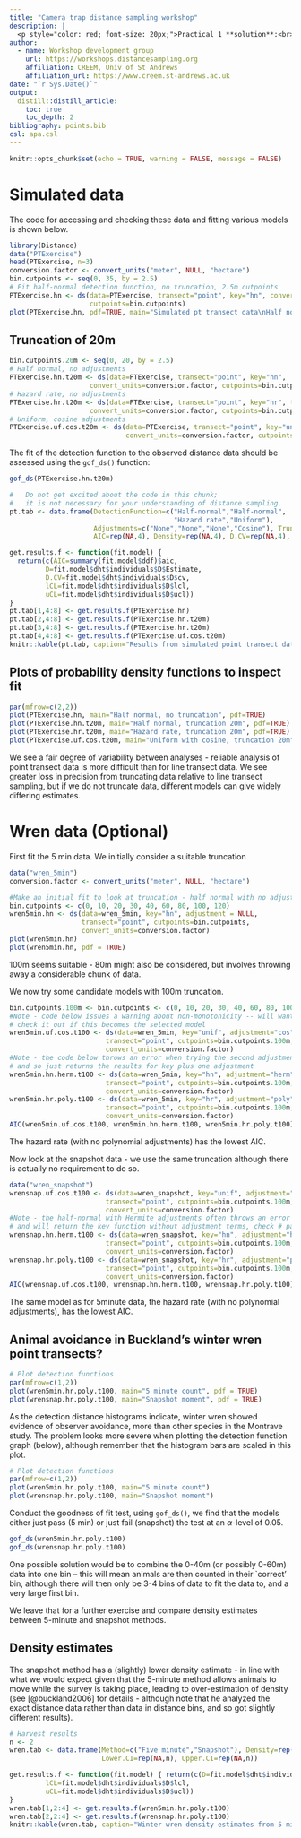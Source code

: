 ```yaml
---
title: "Camera trap distance sampling workshop"
description: |
  <p style="color: red; font-size: 20px;">Practical 1 **solution**:<br> analysis of point transect songbird data</p>
author:
  - name: Workshop development group 
    url: https://workshops.distancesampling.org
    affiliation: CREEM, Univ of St Andrews
    affiliation_url: https://www.creem.st-andrews.ac.uk
date: "`r Sys.Date()`"
output: 
  distill::distill_article:
    toc: true
    toc_depth: 2
bibliography: points.bib
csl: apa.csl
---
```


```r
knitr::opts_chunk$set(echo = TRUE, warning = FALSE, message = FALSE)
```

# Simulated data

The code for accessing and checking these data and fitting various models is shown below.

```r
library(Distance)
data("PTExercise")
head(PTExercise, n=3)
conversion.factor <- convert_units("meter", NULL, "hectare")
bin.cutpoints <- seq(0, 35, by = 2.5)
# Fit half-normal detection function, no truncation, 2.5m cutpoints
PTExercise.hn <- ds(data=PTExercise, transect="point", key="hn", convert_units=conversion.factor,
                    cutpoints=bin.cutpoints)
plot(PTExercise.hn, pdf=TRUE, main="Simulated pt transect data\nHalf normal key function")
```

## Truncation of 20m

```r
bin.cutpoints.20m <- seq(0, 20, by = 2.5)
# Half normal, no adjustments
PTExercise.hn.t20m <- ds(data=PTExercise, transect="point", key="hn",
                    convert_units=conversion.factor, cutpoints=bin.cutpoints.20m)
# Hazard rate, no adjustments
PTExercise.hr.t20m <- ds(data=PTExercise, transect="point", key="hr", truncation=20,
                    convert_units=conversion.factor, cutpoints=bin.cutpoints.20m)
# Uniform, cosine adjustments
PTExercise.uf.cos.t20m <- ds(data=PTExercise, transect="point", key="unif", adjustment="cos",
                             convert_units=conversion.factor, cutpoints=bin.cutpoints.20m)
```

The fit of the detection function to the observed distance data should be assessed using the `gof_ds()` function:

```r
gof_ds(PTExercise.hn.t20m)
```

```r
#   Do not get excited about the code in this chunk; 
#   it is not necessary for your understanding of distance sampling.
pt.tab <- data.frame(DetectionFunction=c("Half-normal","Half-normal",
                                         "Hazard rate","Uniform"), 
                     Adjustments=c("None","None","None","Cosine"), Truncation=c(34.2,20,20,20), 
                     AIC=rep(NA,4), Density=rep(NA,4), D.CV=rep(NA,4), Lower.CI=rep(NA,4), Upper.CI=rep(NA,4))

get.results.f <- function(fit.model) {
  return(c(AIC=summary(fit.model$ddf)$aic,
         D=fit.model$dht$individuals$D$Estimate,
         D.CV=fit.model$dht$individuals$D$cv,
         lCL=fit.model$dht$individuals$D$lcl,
         uCL=fit.model$dht$individuals$D$ucl))
}
pt.tab[1,4:8] <- get.results.f(PTExercise.hn)
pt.tab[2,4:8] <- get.results.f(PTExercise.hn.t20m)
pt.tab[3,4:8] <- get.results.f(PTExercise.hr.t20m)
pt.tab[4,4:8] <- get.results.f(PTExercise.uf.cos.t20m)
knitr::kable(pt.tab, caption="Results from simulated point transect data.", digits=3)
```

## Plots of probability density functions to inspect fit

```r
par(mfrow=c(2,2))
plot(PTExercise.hn, main="Half normal, no truncation", pdf=TRUE)
plot(PTExercise.hn.t20m, main="Half normal, truncation 20m", pdf=TRUE)
plot(PTExercise.hr.t20m, main="Hazard rate, truncation 20m", pdf=TRUE)
plot(PTExercise.uf.cos.t20m, main="Uniform with cosine, truncation 20m", pdf=TRUE)
```

We see a fair degree of variability between analyses - reliable analysis of point transect data is more difficult than for line transect data. We see greater loss in precision from truncating data relative to line transect sampling, but if we do not truncate data, different models can give widely differing estimates.

# Wren data (Optional)

First fit the 5 min data.  We initially consider a suitable truncation

```r
data("wren_5min")
conversion.factor <- convert_units("meter", NULL, "hectare")

#Make an initial fit to look at truncation - half normal with no adjustments
bin.cutpoints <- c(0, 10, 20, 30, 40, 60, 80, 100, 120)
wren5min.hn <- ds(data=wren_5min, key="hn", adjustment = NULL,
                  transect="point", cutpoints=bin.cutpoints,
                  convert_units=conversion.factor)
plot(wren5min.hn)
plot(wren5min.hn, pdf = TRUE)
```
100m seems suitable - 80m might also be considered, but involves throwing away a considerable chunk of data.

We now try some candidate models with 100m truncation.

```r
bin.cutpoints.100m <- bin.cutpoints <- c(0, 10, 20, 30, 40, 60, 80, 100)
#Note - code below issues a warning about non-monotonicity -- will want to
# check it out if this becomes the selected model
wren5min.uf.cos.t100 <- ds(data=wren_5min, key="unif", adjustment="cos", 
                        transect="point", cutpoints=bin.cutpoints.100m,
                        convert_units=conversion.factor)
#Note - the code below throws an error when trying the second adjustment term
# and so just returns the results for key plus one adjustment
wren5min.hn.herm.t100 <- ds(data=wren_5min, key="hn", adjustment="herm", 
                        transect="point", cutpoints=bin.cutpoints.100m,
                        convert_units=conversion.factor)
wren5min.hr.poly.t100 <- ds(data=wren_5min, key="hr", adjustment="poly", 
                        transect="point", cutpoints=bin.cutpoints.100m,
                        convert_units=conversion.factor)
AIC(wren5min.uf.cos.t100, wren5min.hn.herm.t100, wren5min.hr.poly.t100)
```

The hazard rate (with no polynomial adjustments) has the lowest AIC.

Now look at the snapshot data - we use the same truncation although there is actually no requirement to do so.

```r
data("wren_snapshot")
wrensnap.uf.cos.t100 <- ds(data=wren_snapshot, key="unif", adjustment="cos", 
                        transect="point", cutpoints=bin.cutpoints.100m,
                        convert_units=conversion.factor)
#Note - the half-normal with Hermite adjustments often throws an error
# and will return the key function without adjustment terms, check # params
wrensnap.hn.herm.t100 <- ds(data=wren_snapshot, key="hn", adjustment="herm", 
                        transect="point", cutpoints=bin.cutpoints.100m,
                        convert_units=conversion.factor)
wrensnap.hr.poly.t100 <- ds(data=wren_snapshot, key="hr", adjustment="poly", 
                        transect="point", cutpoints=bin.cutpoints.100m,
                        convert_units=conversion.factor)
AIC(wrensnap.uf.cos.t100, wrensnap.hn.herm.t100, wrensnap.hr.poly.t100)

```

The same model as for 5minute data, the hazard rate (with no polynomial adjustments), has the lowest AIC.

## Animal avoidance in Buckland's winter wren point transects?

```r
# Plot detection functions
par(mfrow=c(1,2))
plot(wren5min.hr.poly.t100, main="5 minute count", pdf = TRUE)
plot(wrensnap.hr.poly.t100, main="Snapshot moment", pdf = TRUE)
```

As the detection distance histograms indicate, winter wren showed evidence of observer avoidance, more than other species in the Montrave study. The problem looks more severe when plotting the detection function graph (below), although remember that the histogram bars are scaled in this plot.

```r
# Plot detection functions
par(mfrow=c(1,2))
plot(wren5min.hr.poly.t100, main="5 minute count")
plot(wrensnap.hr.poly.t100, main="Snapshot moment")
```

Conduct the goodness of fit test, using `gof_ds()`, we find that the models either just pass (5 min) or just fail (snapshot) the test at an $\alpha$-level of 0.05.

```r
gof_ds(wren5min.hr.poly.t100)
gof_ds(wrensnap.hr.poly.t100)
```

One possible solution would be to combine the 0-40m (or possibly 0-60m) data into one bin -- this will mean animals are then counted in their `correct' bin, although there will then only be 3-4 bins of data to fit the data to, and a very large first bin.

We leave that for a further exercise and compare density estimates between 5-minute and snapshot methods.

## Density estimates

The snapshot method has a (slightly) lower density estimate - in line with what we would expect given that the 5-minute method allows animals to move while the survey is taking place, leading to over-estimation of density (see [@buckland2006] for details - although note that he analyzed the exact distance data rather than data in distance bins, and so got slightly different results).

```r
# Harvest results
n <- 2
wren.tab <- data.frame(Method=c("Five minute","Snapshot"), Density=rep(NA,n), 
                       Lower.CI=rep(NA,n), Upper.CI=rep(NA,n))

get.results.f <- function(fit.model) { return(c(D=fit.model$dht$individuals$D$Estimate,
         lCL=fit.model$dht$individuals$D$lcl,
         uCL=fit.model$dht$individuals$D$ucl))
}
wren.tab[1,2:4] <- get.results.f(wren5min.hr.poly.t100)
wren.tab[2,2:4] <- get.results.f(wrensnap.hr.poly.t100)
knitr::kable(wren.tab, caption="Winter wren density estimates from 5 minute counts and snapshot moment.", digits=3)
```

